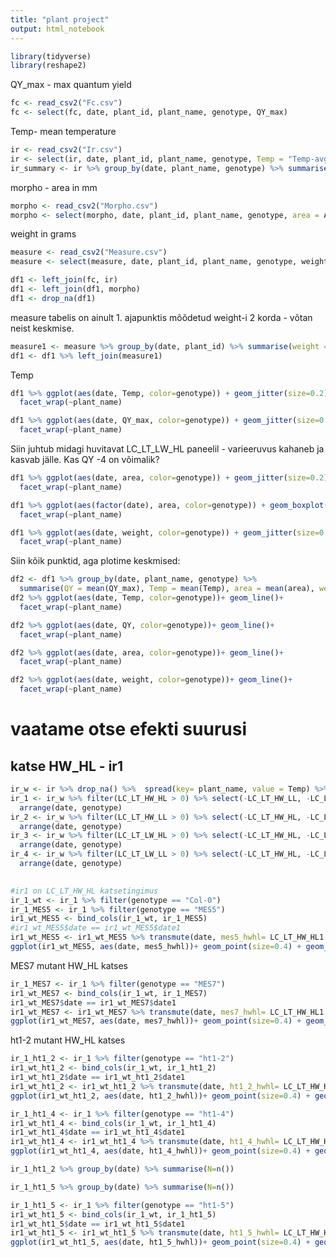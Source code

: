 ```yaml
---
title: "plant project"
output: html_notebook
---
```


```r
library(tidyverse)
library(reshape2)
```

QY_max - max quantum yield
```r
fc <- read_csv2("Fc.csv")
fc <- select(fc, date, plant_id, plant_name, genotype, QY_max)
```


Temp- mean temperature
```r
ir <- read_csv2("Ir.csv")
ir <- select(ir, date, plant_id, plant_name, genotype, Temp = "Temp-avg")
ir_summary <- ir %>% group_by(date, plant_name, genotype) %>% summarise(N=n())
```

morpho - area in mm
```r
morpho <- read_csv2("Morpho.csv")
morpho <- select(morpho, date, plant_id, plant_name, genotype, area = AREA_MM)
```

weight in grams
```r
measure <- read_csv2("Measure.csv")
measure <- select(measure, date, plant_id, plant_name, genotype, weight)
```

```r
df1 <- left_join(fc, ir)
df1 <- left_join(df1, morpho)
df1 <- drop_na(df1)
```

measure tabelis on ainult 1. ajapunktis mõõdetud weight-i 2 korda - võtan neist keskmise. 
```r
measure1 <- measure %>% group_by(date, plant_id) %>% summarise(weight = mean(weight))
df1 <- df1 %>% left_join(measure1)
```

Temp
```r
df1 %>% ggplot(aes(date, Temp, color=genotype)) + geom_jitter(size=0.2)+
  facet_wrap(~plant_name)
```


```r
df1 %>% ggplot(aes(date, QY_max, color=genotype)) + geom_jitter(size=0.2)+
  facet_wrap(~plant_name)
```
Siin juhtub midagi huvitavat LC_LT_LW_HL paneelil - varieeruvus kahaneb ja kasvab jälle. Kas QY -4 on võimalik?


```r
df1 %>% ggplot(aes(date, area, color=genotype)) + geom_jitter(size=0.2)+
  facet_wrap(~plant_name)
```

```r
df1 %>% ggplot(aes(factor(date), area, color=genotype)) + geom_boxplot()+
  facet_wrap(~plant_name)
```

```r
df1 %>% ggplot(aes(date, weight, color=genotype)) + geom_jitter(size=0.2)+
  facet_wrap(~plant_name)
```

Siin kõik punktid, aga plotime keskmised:


```r
df2 <- df1 %>% group_by(date, plant_name, genotype) %>% 
  summarise(QY = mean(QY_max), Temp = mean(Temp), area = mean(area), weight = mean(weight))
df2 %>% ggplot(aes(date, Temp, color=genotype))+ geom_line()+
  facet_wrap(~plant_name)
```

```r
df2 %>% ggplot(aes(date, QY, color=genotype))+ geom_line()+
  facet_wrap(~plant_name)
```

```r
df2 %>% ggplot(aes(date, area, color=genotype))+ geom_line()+
  facet_wrap(~plant_name)
```

```r
df2 %>% ggplot(aes(date, weight, color=genotype))+ geom_line()+
  facet_wrap(~plant_name)
```

# vaatame otse efekti suurusi

## katse HW_HL - ir1
```r
ir_w <- ir %>% drop_na() %>%  spread(key= plant_name, value = Temp) %>% select(-plant_id)
ir_1 <- ir_w %>% filter(LC_LT_HW_HL > 0) %>% select(-LC_LT_HW_LL, -LC_LT_LW_HL, -LC_LT_LW_LL) %>% 
  arrange(date, genotype)
ir_2 <- ir_w %>% filter(LC_LT_HW_LL > 0) %>% select(-LC_LT_HW_HL, -LC_LT_LW_HL, -LC_LT_LW_LL)%>% 
  arrange(date, genotype)
ir_3 <- ir_w %>% filter(LC_LT_LW_HL > 0) %>% select(-LC_LT_HW_HL, -LC_LT_HW_LL, -LC_LT_LW_LL)%>% 
  arrange(date, genotype)
ir_4 <- ir_w %>% filter(LC_LT_LW_LL > 0) %>% select(-LC_LT_HW_HL, -LC_LT_HW_LL, -LC_LT_LW_HL)%>% 
  arrange(date, genotype)

  
#ir1 on LC_LT_HW_HL katsetingimus
ir_1_wt <- ir_1 %>% filter(genotype == "Col-0") 
ir_1_MES5 <- ir_1 %>% filter(genotype == "MES5") 
ir1_wt_MES5 <- bind_cols(ir_1_wt, ir_1_MES5)
#ir1_wt_MES5$date == ir1_wt_MES5$date1
ir1_wt_MES5 <- ir1_wt_MES5 %>% transmute(date, mes5_hwhl= LC_LT_HW_HL1 - LC_LT_HW_HL)
ggplot(ir1_wt_MES5, aes(date, mes5_hwhl))+ geom_point(size=0.4) + geom_hline(yintercept = 0)+ geom_smooth(method = "lm")
```

MES7 mutant HW_HL katses
```r
ir_1_MES7 <- ir_1 %>% filter(genotype == "MES7") 
ir1_wt_MES7 <- bind_cols(ir_1_wt, ir_1_MES7)
ir1_wt_MES7$date == ir1_wt_MES7$date1
ir1_wt_MES7 <- ir1_wt_MES7 %>% transmute(date, mes7_hwhl= LC_LT_HW_HL1 - LC_LT_HW_HL)
ggplot(ir1_wt_MES7, aes(date, mes7_hwhl))+ geom_point(size=0.4) + geom_hline(yintercept = 0)+ geom_smooth(method = "lm")
```

ht1-2 mutant HW_HL katses

```r
ir_1_ht1_2 <- ir_1 %>% filter(genotype == "ht1-2") 
ir1_wt_ht1_2 <- bind_cols(ir_1_wt, ir_1_ht1_2)
ir1_wt_ht1_2$date == ir1_wt_ht1_2$date1
ir1_wt_ht1_2 <- ir1_wt_ht1_2 %>% transmute(date, ht1_2_hwhl= LC_LT_HW_HL1 - LC_LT_HW_HL)
ggplot(ir1_wt_ht1_2, aes(date, ht1_2_hwhl))+ geom_point(size=0.4) + geom_hline(yintercept = 0) + geom_smooth(method = "lm")
```

```r
ir_1_ht1_4 <- ir_1 %>% filter(genotype == "ht1-4") 
ir1_wt_ht1_4 <- bind_cols(ir_1_wt, ir_1_ht1_4)
ir1_wt_ht1_4$date == ir1_wt_ht1_4$date1
ir1_wt_ht1_4 <- ir1_wt_ht1_4 %>% transmute(date, ht1_4_hwhl= LC_LT_HW_HL1 - LC_LT_HW_HL)
ggplot(ir1_wt_ht1_4, aes(date, ht1_4_hwhl))+ geom_point(size=0.4) + geom_hline(yintercept = 0) + geom_smooth(method = "lm")
```

```r
ir_1_ht1_2 %>% group_by(date) %>% summarise(N=n())
```

```r
ir_1_ht1_5 %>% group_by(date) %>% summarise(N=n())

```


```r
ir_1_ht1_5 <- ir_1 %>% filter(genotype == "ht1-5") 
ir1_wt_ht1_5 <- bind_cols(ir_1_wt, ir_1_ht1_5)
ir1_wt_ht1_5$date == ir1_wt_ht1_5$date1
ir1_wt_ht1_5 <- ir1_wt_ht1_5 %>% transmute(date, ht1_5_hwhl= LC_LT_HW_HL1 - LC_LT_HW_HL)
ggplot(ir1_wt_ht1_5, aes(date, ht1_5_hwhl))+ geom_point(size=0.4) + geom_hline(yintercept = 0) + geom_smooth(method = "lm")
```

